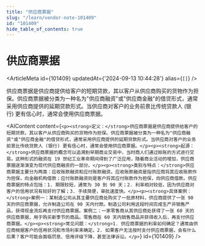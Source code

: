 ```yaml
---
title: "供应商票据"
slug: "/learn/vendor-note-101409"
id: "101409"
hide_table_of_contents: true
---
```



# 供应商票据

<ArticleMeta id={101409} updatedAt={'2024-09-13 10:44:28'} alias={`[]`} />
<div className='border-solid border-b border-t-0 my-4 border-[var(--ifm-color-gray-300)]' />

供应商票据是供应商提供给客户的短期贷款，其以客户从供应商购买的货物作为担保。供应商票据被分类为一种名为"供应商融资"或"供应商金融"的借贷形式，通常采用供应商提供的延期贷款形式。当供应商对客户的业务前景比传统贷款人 (银行) 更有信心时，通常会使用供应商票据。

<AIContent content={`<p><strong>定义：</strong>供应商票据是供应商提供给客户的短期贷款，其以客户从供应商购买的货物作为担保。供应商票据被分类为一种名为"供应商融资"或"供应商金融"的借贷形式，通常采用供应商提供的延期贷款形式。当供应商对客户的业务前景比传统贷款人 (银行) 更有信心时，通常会使用供应商票据。</p><p><strong>起源：</strong>供应商票据的概念可以追溯到早期商业交易中，当时商人们通过赊账的方式进行交易。这种形式的融资在 19 世纪工业革命期间得到了广泛应用，随着商业活动的增加，供应商票据逐渐演变为现代供应商融资的一部分。</p><p><strong>类别与特点：</strong>供应商票据主要分为两类：应收账款融资和应付账款融资。应收账款融资是指供应商将其应收账款作为担保，向金融机构借款；应付账款融资则是客户将其应付账款作为担保，向供应商借款。供应商票据的特点包括：1. 期限较短，通常为 30 到 90 天；2. 利率相对较低，因为供应商对客户的信用状况有较好的了解；3. 手续简便，审批速度快。</p><p><strong>具体案例：</strong>案例一：某制造公司从其主要供应商处购买了一批原材料，供应商提供了一张 90 天的供应商票据，允许制造公司在 90 天内付款。制造公司利用这段时间完成生产并销售产品，获得现金流后再支付供应商票据。案例二：一家零售商从其供应商处获得了一张 60 天的供应商票据，用于购买新季节的商品。零售商在 60 天内销售商品并获得收入后，再支付供应商票据。</p><p><strong>常见问题：</strong>1. 供应商票据的利率如何确定？通常由供应商根据客户的信用状况和市场利率来确定。2. 如果客户无法按时支付供应商票据，会有什么后果？客户可能会面临罚息、信用评级下降，甚至法律诉讼。</p>`} id={101409} />
